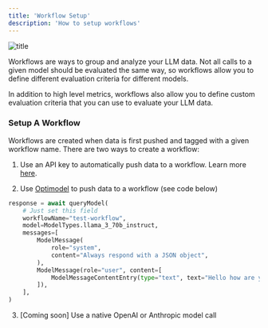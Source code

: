 ```yaml
---
title: 'Workflow Setup'
description: 'How to setup workflows'
---
```


![title](/images/apiKeysAndWorkflows/workflowExample.png)

Workflows are ways to group and analyze your LLM data. Not all calls to a given model should be evaluated the same way, so workflows allow you to define different evaluation criteria for different models.

In addition to high level metrics, workflows also allow you to define custom evaluation criteria that you can use to evaluate your LLM data. 


### Setup A Workflow

Workflows are created when data is first pushed and tagged with a given workflow name. There are two ways to create a workflow:

1. Use an API key to automatically push data to a workflow. Learn more [here](/APIKeys/api-keys-and-workflows).

2. Use [Optimodel](/OptiModel/getting-started) to push data to a workflow (see code below)


```python
response = await queryModel(
    # Just set this field
    workflowName="test-workflow", 
    model=ModelTypes.llama_3_70b_instruct,
    messages=[
        ModelMessage(
            role="system",
            content="Always respond with a JSON object",
        ),
        ModelMessage(role="user", content=[
            ModelMessageContentEntry(type="text", text="Hello how are you again?"),
        ]),
    ],
)
``` 

3. [Coming soon] Use a native OpenAI or Anthropic model call